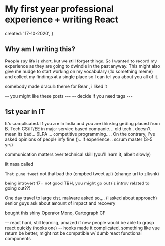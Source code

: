 # My first year professional experience + writing React

  created: '17-10-2020',
}

## Why am I writing this?

People say life is short, but we still forget things. So I wanted to record my experience as they are going to dwindle in the past anyway. This might also give me nudge to start working on my vocabulary (do something meme) and collect my findings at a single place so I can tell you about you all of it.

somebody made dracula theme for Bear , i liked it

-- you might like these posts ---
-- decide if you need tags ---

## 1st year in IT

It's complicated. If you are in India and you are thinking getting placed from B. Tech CS/IT/EE in major service based companie. .. old tech.. doesn't mean its bad... 6LPA ... competitive programming... . On the contrary, I've asked opinions of people infy fine ().. if experience... scrum master (3-5 yrs)

communication matters over technical skill (you'll learn it, albeit slowly)

iit nasa called

`That pune tweet` not that bad tho (empbed tweet api) (change url to zlksnk)

being introvert 17+ not good TBH, you might go out (is introv related to going out??)

One day travel to large dist. malware asked so,,.. (i asked about approach) senior guys ask about amount of impact and recovery

bought this shiny Operator Mono, Cartograph CF

-- react hard, still learning, amazed if new people would be able to grasp react quickly (hooks one) -- hooks made it complicated, something like vue return be better, might not be compatible w/ dumb react functional components
